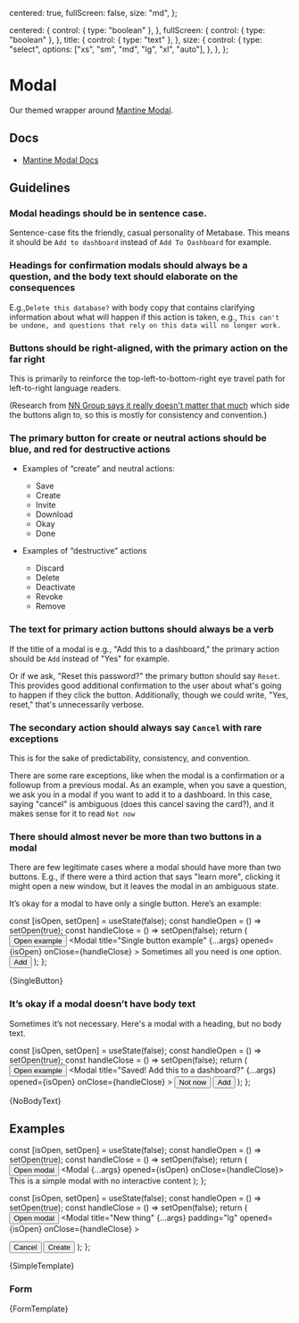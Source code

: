 
  centered: true,
  fullScreen: false,
  size: "md",
};

  centered: {
    control: { type: "boolean" },
  },
  fullScreen: {
    control: { type: "boolean" },
  },
  title: {
    control: { type: "text" },
  },
  size: {
    control: {
      type: "select",
      options: ["xs", "sm", "md", "lg", "xl", "auto"],
    },
  },
};

<Meta
  title="Overlays/Modal"
  component={Modal}
  args={args}
  argTypes={argTypes}
/>

# Modal

Our themed wrapper around [Mantine Modal](https://v6.mantine.dev/core/modal/).

## Docs

- [Mantine Modal Docs](https://v6.mantine.dev/core/modal/)

## Guidelines

### Modal headings should be in sentence case.

Sentence-case fits the friendly, casual personality of Metabase. This means it should be `Add to dashboard` instead of `Add To Dashboard` for example.

### Headings for confirmation modals should always be a question, and the body text should elaborate on the consequences

E.g.,`Delete this database?` with body copy that contains clarifying information about what will happen if this action is taken, e.g., `This can't be undone, and questions that rely on this data will no longer work.`

### Buttons should be right-aligned, with the primary action on the far right

This is primarily to reinforce the top-left-to-bottom-right eye travel path for left-to-right language readers.

(Research from [NN Group says it really doesn't matter that much](https://www.nngroup.com/articles/ok-cancel-or-cancel-ok/) which side the buttons align to, so this is mostly for consistency and convention.)

### The primary button for create or neutral actions should be blue, and red for destructive actions

- Examples of “create” and neutral actions:

  - Save
  - Create
  - Invite
  - Download
  - Okay
  - Done

- Examples of “destructive” actions
  - Discard
  - Delete
  - Deactivate
  - Revoke
  - Remove

### The text for primary action buttons should always be a verb

If the title of a modal is e.g., "Add this to a dashboard," the primary action should be `Add` instead of "Yes" for example.

Or if we ask, "Reset this password?" the primary button should say `Reset`. This provides good additional confirmation to the user about what's going to happen if they click the button. Additionally, though we could write, "Yes, reset," that's unnecessarily verbose.

### The secondary action should always say `Cancel` with rare exceptions

This is for the sake of predictability, consistency, and convention.

There are some rare exceptions, like when the modal is a confirmation or a followup from a previous modal. As an example, when you save a question, we ask you in a modal if you want to add it to a dashboard. In this case, saying "cancel" is ambiguous (does this cancel saving the card?), and it makes sense for it to read `Not now`

### There should almost never be more than two buttons in a modal

There are few legitimate cases where a modal should have more than two buttons. E.g., if there were a third action that says "learn more", clicking it might open a new window, but it leaves the modal in an ambiguous state.

It’s okay for a modal to have only a single button. Here’s an example:

  const [isOpen, setOpen] = useState(false);
  const handleOpen = () => setOpen(true);
  const handleClose = () => setOpen(false);
  return (
    <Flex justify="center">
      <Button variant="filled" onClick={handleOpen}>
        Open example
      </Button>
      <Modal
        title="Single button example"
        {...args}
        opened={isOpen}
        onClose={handleClose}
      >
        <Text>Sometimes all you need is one option.</Text>
        <Flex direction="row" justify="flex-end" mt="md">
          <Button type="submit" variant="filled" ml="sm">
            Add
          </Button>
        </Flex>
      </Modal>
    </Flex>
  );
};

<Canvas>
  <Story name="SingleButton">{SingleButton}</Story>
</Canvas>

### It’s okay if a modal doesn’t have body text

Sometimes it’s not necessary. Here's a modal with a heading, but no body text.

  const [isOpen, setOpen] = useState(false);
  const handleOpen = () => setOpen(true);
  const handleClose = () => setOpen(false);
  return (
    <Flex justify="center">
      <Button variant="filled" onClick={handleOpen}>
        Open example
      </Button>
      <Modal
        title="Saved! Add this to a dashboard?"
        {...args}
        opened={isOpen}
        onClose={handleClose}
      >
        <Flex direction="row" justify="flex-end" mt="md">
          <Button onClick={handleClose}>Not now</Button>
          <Button type="submit" variant="filled" ml="sm">
            Add
          </Button>
        </Flex>
      </Modal>
    </Flex>
  );
};

<Canvas>
  <Story name="NoBodyText">{NoBodyText}</Story>
</Canvas>

## Examples

  const [isOpen, setOpen] = useState(false);
  const handleOpen = () => setOpen(true);
  const handleClose = () => setOpen(false);
  return (
    <Flex justify="center">
      <Button variant="filled" onClick={handleOpen}>
        Open modal
      </Button>
      <Modal {...args} opened={isOpen} onClose={handleClose}>
        <Text>This is a simple modal with no interactive content</Text>
      </Modal>
    </Flex>
  );
};

  const [isOpen, setOpen] = useState(false);
  const handleOpen = () => setOpen(true);
  const handleClose = () => setOpen(false);
  return (
    <Flex justify="center">
      <Button variant="filled" onClick={handleOpen}>
        Open modal
      </Button>
      <Modal
        title="New thing"
        {...args}
        padding="lg"
        opened={isOpen}
        onClose={handleClose}
      >
        <form onSubmit={handleClose}>
          <TextInput label="Name" data-autofocus />
          <TextInput label="Something else" mt="md" />
          <Flex direction="row" justify="flex-end" mt="md">
            <Button onClick={handleClose}>Cancel</Button>
            <Button type="submit" variant="filled" ml="sm">
              Create
            </Button>
          </Flex>
        </form>
      </Modal>
    </Flex>
  );
};

<Canvas>
  <Story name="Default">{SimpleTemplate}</Story>
</Canvas>

### Form

<Canvas>
  <Story name="Form">{FormTemplate}</Story>
</Canvas>
